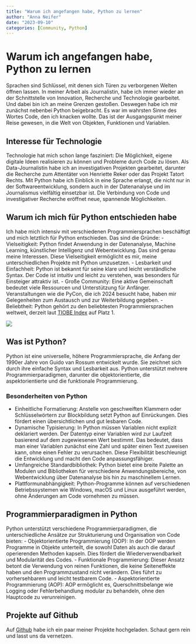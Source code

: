 ```yaml
---
title: "Warum ich angefangen habe, Python zu lernen"
author: "Anna Neifer"
date: "2023-09-10"
categories: [Community, Python]
---
```


# Warum ich angefangen habe, Python zu lernen

Sprachen sind Schlüssel, mit denen sich Türen zu verborgenen Welten öffnen lassen. In meiner Arbeit als Journalistin, habe ich immer wieder an der Schnittstelle von Innovation, Recherche und Technologie gearbeitet. Und dabei bin ich an meine Grenzen gestoßen. Deswegen habe ich mir zunächst nebenbei Python beigebracht. 
Es war im wahrsten Sinne des Wortes Code, den ich knacken wollte. Das ist der Ausgangspunkt meiner Reise gewesen, in die Welt von Objekten, Funktionen und Variablen.

## Interesse für Technologie

Technologie hat mich schon lange fasziniert: Die Möglichkeit, eigene digitale Ideen realisieren zu können und Probleme durch Code zu lösen. Als Data-Journalistin habe ich an investigativen Projekten gearbeitet, darunter die Recherche zum Attentäter von Henriette Reker oder das Projekt Tatort Rechts.
Mit Python habe ich Einblick in eine Sprache erlangt, die nicht nur in der Softwareentwicklung, sondern auch in der Datenanalyse und im Journalismus vielfältig einsetzbar ist. Die Verbindung von Code und investigativer Recherche eröffnet neue, spannende Möglichkeiten.

## Warum ich mich für Python entschieden habe

Ich habe mich intensiv mit verschiedenen Programmiersprachen beschäftigt und mich letztlich für Python entschieden. Das sind die Gründe:
- Vielseitigkeit: Python findet Anwendung in der Datenanalyse, Machine Learning, künstlicher Intelligenz und Webentwicklung. Das sind genau meine Interessen. Diese Vielseitigkeit ermöglicht es mir, meine unterschiedlichen Projekte mit Python umzusetzen.
- Lesbarkeit und Einfachheit: Python ist bekannt für seine klare und leicht verständliche Syntax. Der Code ist intuitiv und leicht zu verstehen, was besonders für Einsteiger attraktiv ist.
- Große Community: Eine aktive Gemeinschaft bedeutet viele Ressourcen und Unterstützung für Anfänger. Veranstaltungen wie die PyCon, die ich 2024 besucht habe, haben mir Gelegenheiten zum Austausch und zur Weiterbildung gegeben.
- Beliebtheit: Python gehört zu den beliebtesten Programmiersprachen weltweit, derzeit laut [TIOBE Index](https://www.tiobe.com/tiobe-index/) auf Platz 1.


![](24_Statista_Most used programming languages among developers worldwide as of 2024.png)

## Was ist Python?

Python ist eine universelle, höhere Programmiersprache, die Anfang der 1990er Jahre von Guido van Rossum entwickelt wurde. Sie zeichnet sich durch ihre einfache Syntax und Lesbarkeit aus. Python unterstützt mehrere Programmierparadigmen, darunter die objektorientierte, die aspektorientierte und die funktionale Programmierung.

### Besonderheiten von Python
- Einheitliche Formatierung: Anstelle von geschweiften Klammern oder Schlüsselwörtern zur Blockbildung setzt Python auf Einrückungen. Dies fördert einen übersichtlichen und gut lesbaren Code.
- Dynamische Typisierung: In Python müssen Variablen nicht explizit deklariert werden. Der Datentyp einer Variablen wird zur Laufzeit basierend auf dem zugewiesenen Wert bestimmt. Das bedeutet, dass man einer Variablen zunächst eine Zahl und später einen Text zuweisen kann, ohne einen Fehler zu verursachen. Diese Flexibilität beschleunigt die Entwicklung und macht den Code anpassungsfähiger.
- Umfangreiche Standardbibliothek: Python bietet eine breite Palette an Modulen und Bibliotheken für verschiedene Anwendungsbereiche, von Webentwicklung über Datenanalyse bis hin zu maschinellem Lernen.
- Plattformunabhängigkeit: Python-Programme können auf verschiedenen Betriebssystemen wie Windows, macOS und Linux ausgeführt werden, ohne Änderungen am Code vornehmen zu müssen.

## Programmierparadigmen in Python

Python unterstützt verschiedene Programmierparadigmen, die unterschiedliche Ansätze zur Strukturierung und Organisation von Code bieten:
- Objektorientierte Programmierung (OOP): In der OOP werden Programme in Objekte unterteilt, die sowohl Daten als auch die darauf operierenden Methoden kapseln. Dies fördert die Wiederverwendbarkeit und Modularität des Codes.
- Funktionale Programmierung: Dieser Ansatz betont die Verwendung von reinen Funktionen, die keine Seiteneffekte haben und den Programmzustand nicht verändern. Dies führt zu vorhersehbarem und leicht testbarem Code.
- Aspektorientierte Programmierung (AOP): AOP ermöglicht es, Querschnittsbelange wie Logging oder Fehlerbehandlung modular zu behandeln, ohne den Hauptcode zu verunreinigen.

## Projekte auf Github

Auf [Github](https://github.com/Aneifer) habe ich ein paar meiner Projekte hochgeladen. Schaut gern rein und lasst uns da vernetzen.



